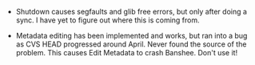 {{MtpNav}}

* Shutdown causes segfaults and glib free errors, but only after doing a sync.  I have yet to figure out where this is coming from.

* Metadata editing has been implemented and works, but ran into a bug as CVS HEAD progressed around April.  Never found the source of the problem.  This causes Edit Metadata to crash Banshee.  Don't use it!